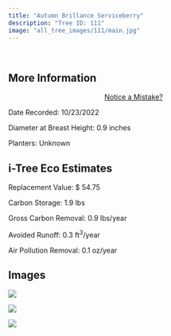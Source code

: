 ```yaml
---
title: "Autumn Brillance Serviceberry"
description: "Tree ID: 111"
image: "all_tree_images/111/main.jpg"
---
```


<br>

## **More Information**
::: column-margin
<center><a class="button" href="https://forms.gle/W6f5nwYxrM33hF4f7">Notice a Mistake?</a></center>
:::


Date Recorded:  10/23/2022

Diameter at Breast Height:  0.9  inches

Planters:  Unknown

## **i-Tree Eco Estimates**


 Replacement Value: $ 54.75

 Carbon Storage:  1.9  lbs

 Gross Carbon Removal:  0.9  lbs/year

 Avoided Runoff:  0.3  ft<sup>3</sup>/year

 Air Pollution Removal:  0.1  oz/year

## **Images**


 ![](all_tree_images/111/IMG_6792.jpg)

 ![](all_tree_images/111/IMG_6794.jpg)

 ![](all_tree_images/111/main.jpg)
